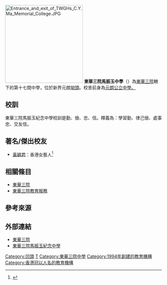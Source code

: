 {{Infobox_School
| name = 東華三院馬振玉中學
| other_name = TWGHs C.Y.Ma Memorial College
| established = 1994年
| type = [[津貼學校|津貼中學]]
| language = 中文為主
| affiliation = [[東華三院|東華三院]]
| principal = 陳妙霞女士
| area = 6,200平方米
| religion = 無
| address = [[新界|新界]][[元朗|元朗]][[坳頭|坳頭]][[友善街|友善街]]3號
| website = http://www.cyma.edu.hk/
| image = [[File:TWGHs_C.Y.Ma_Memorial_College_(full_view).jpg|280px]]
}}

[[File:Entrance_and_exit_of_TWGHs_C.Y.Ma_Memorial_College.JPG|250px]]
'''東華三院馬振玉中學'''（{{lang-en|TWGHs C.Y.Ma Memorial College}}）為[[東華三院|東華三院]]轄下的第十七間中學，位於新界元朗[[坳頭|坳頭]]。校舍前身為[[元朗公立中學|元朗公立中學。]]

== 校訓 ==
東華三院馬振玉紀念中學校訓是勤、儉、忠、信。釋義為：學習勤、律己儉、處事忠、交友信。

==著名/傑出校友==
*[[黃穎君|黃穎君]]：香港女藝人<ref>{{cite news | title=「東華三院150周年：遊．藝．享．樂．東華村」社區同樂日 | url=https://www.tungwah.org.hk/press-release/%E5%84%84%E4%BA%AC%E6%85%88%E5%96%84%E5%9F%BA%E9%87%91%E8%AA%A0%E6%84%8F%E5%91%88%E7%8D%BB%E3%80%8C%E6%9D%B1%E8%8F%AF%E4%B8%89%E9%99%A2150%E5%91%A8%E5%B9%B4%EF%BC%9A%E9%81%8A%EF%BC%8E%E8%97%9D/ | page= | publisher=東華三院 | date=2021-03 | accessdate=2021-10-20 | quote= | archive-date=2021-10-20 | archive-url=https://web.archive.org/web/20211020135625/https://www.tungwah.org.hk/press-release/%E5%84%84%E4%BA%AC%E6%85%88%E5%96%84%E5%9F%BA%E9%87%91%E8%AA%A0%E6%84%8F%E5%91%88%E7%8D%BB%E3%80%8C%E6%9D%B1%E8%8F%AF%E4%B8%89%E9%99%A2150%E5%91%A8%E5%B9%B4%EF%BC%9A%E9%81%8A%EF%BC%8E%E8%97%9D/ | dead-url=no }}</ref>

==相關條目==
*[[東華三院|東華三院]]
*[[東華三院教育服務|東華三院教育服務]]

==參考來源==
{{reflist}}

==外部連結==
*[http://www.tungwah.org.hk/ 東華三院] {{Wayback|url=http://www.tungwah.org.hk/ |date=20130814030037 }}
*[http://www.cyma.edu.hk/ 東華三院馬振玉紀念中學] {{Wayback|url=http://www.cyma.edu.hk/ |date=20210116120547 }}
{{TWGHSS}}

[[Category:凹頭|Category:凹頭]]
[[Category:元朗區中學|T]]
[[Category:東華三院中學|Category:東華三院中學]]
[[Category:1994年創建的教育機構|Category:1994年創建的教育機構]]
[[Category:香港冠以人名的教育機構|Category:香港冠以人名的教育機構]]